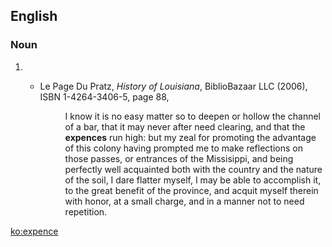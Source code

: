 ==English==

===Noun===
{{en-noun}}

# {{obsolete spelling of|[[expense]]}}
#* {{rfdate}} Le Page Du Pratz, ''History of Louisiana'', BiblioBazaar LLC (2006), ISBN 1-4264-3406-5, page 88,
#*: I know it is no easy matter so to deepen or hollow the channel of a bar, that it may never after need clearing, and that the '''expences''' run high: but my zeal for promoting the advantage of this colony having prompted me to make reflections on those passes, or entrances of the Missisippi,{{SIC}} and being perfectly well acquainted both with the country and the nature of the soil, I dare flatter myself, I may be able to accomplish it, to the great benefit of the province, and acquit myself therein with honor, at a small charge, and in a manner not to need repetition.

[[ko:expence]]